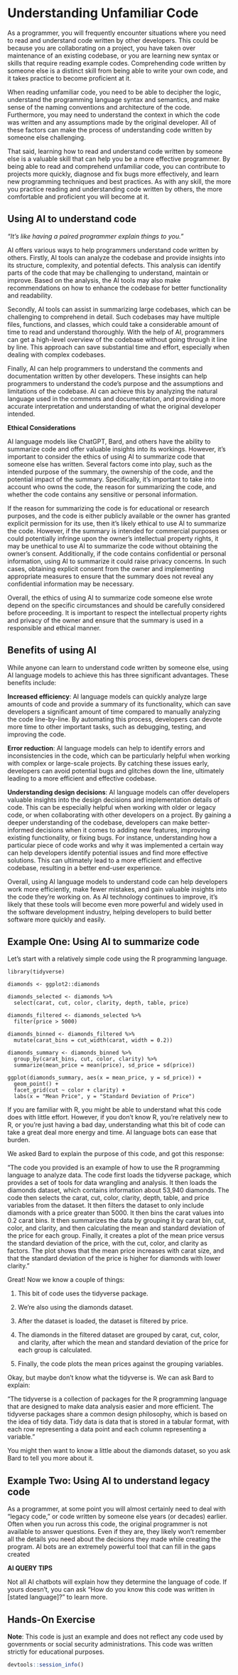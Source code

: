 
# Understanding Unfamiliar Code

As a programmer, you will frequently encounter situations where you need to read and understand code written by other developers. This could be because you are collaborating on a project, you have taken over maintenance of an existing codebase, or you are learning new syntax or skills that require reading example codes. Comprehending code written by someone else is a distinct skill from being able to write your own code, and it takes practice to become proficient at it.

When reading unfamiliar code, you need to be able to decipher the logic, understand the programming language syntax and semantics, and make sense of the naming conventions and architecture of the code. Furthermore, you may need to understand the context in which the code was written and any assumptions made by the original developer. All of these factors can make the process of understanding code written by someone else challenging.

That said, learning how to read and understand code written by someone else is a valuable skill that can help you be a more effective programmer. By being able to read and comprehend unfamiliar code, you can contribute to projects more quickly, diagnose and fix bugs more effectively, and learn new programming techniques and best practices. As with any skill, the more you practice reading and understanding code written by others, the more comfortable and proficient you will become at it.

## Using AI to understand code

_"It's like having a paired programmer explain things to you."_ 

AI offers various ways to help programmers understand code written by others. Firstly, AI tools can analyze the codebase and provide insights into its structure, complexity, and potential defects. This analysis can identify parts of the code that may be challenging to understand, maintain or improve. Based on the analysis, the AI tools may also make recommendations on how to enhance the codebase for better functionality and readability.

Secondly, AI tools can assist in summarizing large codebases, which can be challenging to comprehend in detail. Such codebases may have multiple files, functions, and classes, which could take a considerable amount of time to read and understand thoroughly. With the help of AI, programmers can get a high-level overview of the codebase without going through it line by line. This approach can save substantial time and effort, especially when dealing with complex codebases.

Finally, AI can help programmers to understand the comments and documentation written by other developers. These insights can help programmers to understand the code's purpose and the assumptions and limitations of the codebase. AI can achieve this by analyzing the natural language used in the comments and documentation, and providing a more accurate interpretation and understanding of what the original developer intended.

::: {.reflection}

**Ethical Considerations**

AI language models like ChatGPT, Bard, and others have the ability to summarize code and offer valuable insights into its workings. However, it's important to consider the ethics of using AI to summarize code that someone else has written. Several factors come into play, such as the intended purpose of the summary, the ownership of the code, and the potential impact of the summary. Specifically, it's important to take into account who owns the code, the reason for summarizing the code, and whether the code contains any sensitive or personal information.

If the reason for summarizing the code is for educational or research purposes, and the code is either publicly available or the owner has granted explicit permission for its use, then it's likely ethical to use AI to summarize the code. However, if the summary is intended for commercial purposes or could potentially infringe upon the owner's intellectual property rights, it may be unethical to use AI to summarize the code without obtaining the owner's consent. Additionally, if the code contains confidential or personal information, using AI to summarize it could raise privacy concerns. In such cases, obtaining explicit consent from the owner and implementing appropriate measures to ensure that the summary does not reveal any confidential information may be necessary.

Overall, the ethics of using AI to summarize code someone else wrote depend on the specific circumstances and should be carefully considered before proceeding. It is important to respect the intellectual property rights and privacy of the owner and ensure that the summary is used in a responsible and ethical manner.

::: 

## Benefits of using AI

While anyone can learn to understand code written by someone else, using AI language models to achieve this has three significant advantages. These benefits include:

**Increased efficiency**: AI language models can quickly analyze large amounts of code and provide a summary of its functionality, which can save developers a significant amount of time compared to manually analyzing the code line-by-line. By automating this process, developers can devote more time to other important tasks, such as debugging, testing, and improving the code.

**Error reduction**: AI language models can help to identify errors and inconsistencies in the code, which can be particularly helpful when working with complex or large-scale projects. By catching these issues early, developers can avoid potential bugs and glitches down the line, ultimately leading to a more efficient and effective codebase.

**Understanding design decisions**: AI language models can offer developers valuable insights into the design decisions and implementation details of code. This can be especially helpful when working with older or legacy code, or when collaborating with other developers on a project. By gaining a deeper understanding of the codebase, developers can make better-informed decisions when it comes to adding new features, improving existing functionality, or fixing bugs. For instance, understanding how a particular piece of code works and why it was implemented a certain way can help developers identify potential issues and find more effective solutions. This can ultimately lead to a more efficient and effective codebase, resulting in a better end-user experience.

Overall, using AI language models to understand code can help developers work more efficiently, make fewer mistakes, and gain valuable insights into the code they're working on. As AI technology continues to improve, it's likely that these tools will become even more powerful and widely used in the software development industry, helping developers to build better software more quickly and easily.

## Example One: Using AI to summarize code

Let's start with a relatively simple code using the R programming language.

```
library(tidyverse)

diamonds <- ggplot2::diamonds

diamonds_selected <- diamonds %>%
  select(carat, cut, color, clarity, depth, table, price)

diamonds_filtered <- diamonds_selected %>%
  filter(price > 5000)

diamonds_binned <- diamonds_filtered %>%
  mutate(carat_bins = cut_width(carat, width = 0.2))

diamonds_summary <- diamonds_binned %>%
  group_by(carat_bins, cut, color, clarity) %>%
  summarize(mean_price = mean(price), sd_price = sd(price))

ggplot(diamonds_summary, aes(x = mean_price, y = sd_price)) +
  geom_point() +
  facet_grid(cut ~ color + clarity) +
  labs(x = "Mean Price", y = "Standard Deviation of Price")
```

If you are familiar with R, you might be able to understand what this code does with little effort. However, if you don't know R, you're relatively new to R, or you're just having a bad day, understanding what this bit of code can take a great deal more energy and time. AI language bots can ease that burden.

We asked Bard to explain the purpose of this code, and got this response:

"The code you provided is an example of how to use the R programming language to analyze data. The code first loads the tidyverse package, which provides a set of tools for data wrangling and analysis. It then loads the diamonds dataset, which contains information about 53,940 diamonds. The code then selects the carat, cut, color, clarity, depth, table, and price variables from the dataset. It then filters the dataset to only include diamonds with a price greater than 5000. It then bins the carat values into 0.2 carat bins. It then summarizes the data by grouping it by carat bin, cut, color, and clarity, and then calculating the mean and standard deviation of the price for each group. Finally, it creates a plot of the mean price versus the standard deviation of the price, with the cut, color, and clarity as factors. The plot shows that the mean price increases with carat size, and that the standard deviation of the price is higher for diamonds with lower clarity."

Great! Now we know a couple of things:

1. This bit of code uses the tidyverse package.

1. We're also using the diamonds dataset.

1. After the dataset is loaded, the dataset is filtered by price.

1. The diamonds in the filtered dataset are grouped by carat, cut, color, and clarity, after which the mean and standard deviation of the price for each group is calculated.

1. Finally, the code plots the mean prices against the grouping variables.


Okay, but maybe don't know what the tidyverse is. We can ask Bard to explain:

"The tidyverse is a collection of packages for the R programming language that are designed to make data analysis easier and more efficient. The tidyverse packages share a common design philosophy, which is based on the idea of tidy data. Tidy data is data that is stored in a tabular format, with each row representing a data point and each column representing a variable."

You might then want to know a little about the diamonds dataset, so you ask Bard to tell you more about it.

## Example Two: Using AI to understand legacy code

As a programmer, at some point you will almost certainly need to deal with "legacy code," or code written by someone else years (or decades) earlier. Often when you run across this code, the original programmer is not available to answer questions. Even if they are, they likely won't remember all the details you need about the decisions they made while creating the program. AI bots are an extremely powerful tool that can fill in the gaps created 

::: {.reflection}

**AI QUERY TIPS**

Not all AI chatbots will explain how they determine the language of code. If yours doesn't, you can ask "How do you know this code was written in [stated language]?" to learn more.

:::



## Hands-On Exercise

**Note**: This code is just an example and does not reflect any code used by governments or social security administrations. This code was written strictly for educational purposes.


```r
devtools::session_info()
```

